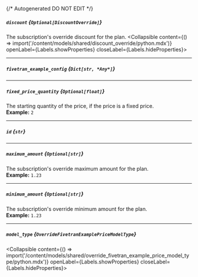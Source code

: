 {/* Autogenerated DO NOT EDIT  */}

##### `discount` *{`Optional[DiscountOverride]`}*
The subscription's override discount for the plan.
<Collapsible content={() => import('/content/models/shared/discount_override/python.mdx')} openLabel={Labels.showProperties} closeLabel={Labels.hideProperties}>
</Collapsible>

---
##### `fivetran_example_config` *{`Dict[str, *Any*]`}*

---
##### `fixed_price_quantity` *{`Optional[float]`}*
The starting quantity of the price, if the price is a fixed price.
<br/>
**Example:** `2`

---
##### `id` *{`str`}*

---
##### `maximum_amount` *{`Optional[str]`}*
The subscription's override maximum amount for the plan.
<br/>
**Example:** `1.23`

---
##### `minimum_amount` *{`Optional[str]`}*
The subscription's override minimum amount for the plan.
<br/>
**Example:** `1.23`

---
##### `model_type` *{`OverrideFivetranExamplePriceModelType`}*
<Collapsible content={() => import('/content/models/shared/override_fivetran_example_price_model_type/python.mdx')} openLabel={Labels.showProperties} closeLabel={Labels.hideProperties}>
</Collapsible>


